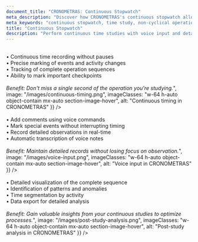 ```yaml
---
document_title: "CRONOMETRAS: Continuous Stopwatch"
meta_description: "Discover how CRONOMETRAS's continuous stopwatch allows you to perform long or non-cyclical time studies with precision."
meta_keywords: "continuous stopwatch, time study, non-cyclical operations, industrial timing"
title: "Continuous Stopwatch"
description: "Perform continuous time studies with voice input and detailed event logging."
---
```


<Section
  section={{
    title: "Uninterrupted Timing",
    content: "Ideal for long or non-cyclical operations:<br/><br/>• Continuous time recording without pauses<br/>• Precise marking of events and activity changes<br/>• Tracking of complete operation sequences<br/>• Ability to mark important checkpoints<br/><br/><i>Benefit: Don't miss a single second of the operation you're studying.</i>",
    image: "/images/continuous-timing.png",
    imageClasses: "w-64 h-auto object-contain mx-auto section-image-hover",
    alt: "Continuous timing in CRONOMETRAS"
  }}
/>

<Section
  section={{
    title: "Voice Input",
    content: "Keep your hands free for better observation:<br/><br/>• Add comments using voice commands<br/>• Mark special events without interrupting timing<br/>• Record detailed observations in real-time<br/>• Automatic transcription of voice notes<br/><br/><i>Benefit: Maintain detailed records without losing focus on observation.</i>",
    image: "/images/voice-input.png",
    imageClasses: "w-64 h-auto object-contain mx-auto section-image-hover",
    alt: "Voice input in CRONOMETRAS"
  }}
/>

<Section
  section={{
    title: "Post-Study Analysis",
    content: "Review and analyze captured data:<br/><br/>• Detailed visualization of the complete sequence<br/>• Identification of patterns and anomalies<br/>• Time segmentation by activity<br/>• Data export for detailed analysis<br/><br/><i>Benefit: Gain valuable insights from your continuous studies to optimize processes.</i>",
    image: "/images/post-study-analysis.png",
    imageClasses: "w-64 h-auto object-contain mx-auto section-image-hover",
    alt: "Post-study analysis in CRONOMETRAS"
  }}
/>
